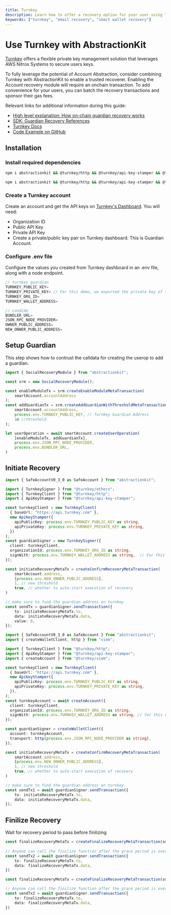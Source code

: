 ```yaml
---
title: Turnkey
description: Learn how to offer a recovery option for your user using Turnkey and AbstractinKit
keywords: ["turnkey", "email recovery", "smart wallet recovery"]
---
```


# Use Turnkey with AbstractionKit

[Turnkey](https://turnkey.com) offers a flexible private key management solution that leverages  AWS Nitros Systems to secure users keys.

To fully leverage the potential of Account Abstraction, consider combining Turnkey with AbstractionKit to enable a trusted recoverer. Enabling the Account recovery module will require an onchain transaction. To add convenience for your users, you can batch the recovery transactions and sponsor their gas fees. 

Relevant links for additional information during this guide:
- [High level explanation: How on-chain guardian recovery works](https://docs.candide.dev/wallet/plugins/recovery-with-guardians/)
- [SDK: Guardian Recovery References](https://docs.candide.dev/blog/making-accounts-recoverable/)
- [Turnkey Docs](https://docs.turnkey.com)
- [Code Example on GitHub](https://github.com/candidelabs/abstractionkit-examples/blob/main/recovery/recovery.ts)

## Installation

### Install required dependencies

<Tabs>
<TabItem value="ethers" label="ethers">

```bash
npm i abstractionkit && @turnkey/http && @turnkey/api-key-stamper && @turnkey/ethers
```

</TabItem>
<TabItem value="viem" label="viem">

```bash
npm i abstractionkit && @turnkey/http && @turnkey/api-key-stamper && @turnkey/viem
```

</TabItem>
</Tabs>

### Create a Turnkey account

Create an account and get the API keys on [Turnkey's Dashboard](https://app.turnkey.com). You will need:
- Organization ID
- Public API Key
- Private API Key
- Create a private/public key pair on Turnkey dashboard. This is Guardian Account.

### Configure .env file
Configure the values you created from Turnkey dashboard in an .env file, along with a node endpoint.

```ts 
// turnkey guardian
TURNKEY_PUBLIC_KEY=
TURNKEY_PRIVATE_KEY= // For this demo, we exported the private key of the guardian account. In production, use Turnkey api
TURNKEY_ORG_ID=
TURNKEY_WALLET_ADDRESS=

// candide
BUNDLER_URL=
JSON_RPC_NODE_PROVIDER=
OWNER_PUBLIC_ADDRESS=
NEW_ONWER_PUBLIC_ADDRESS=
```

## Setup Guardian

This step shows how to contrust the calldata for creating the userop to add a guardian. 

```ts
import { SocialRecoveryModule } from "abstractionkit";

const srm = new SocialRecoveryModule();

const enableModuleTx = srm.createEnableModuleMetaTransaction(
    smartAccount.accountAddress
);
const addGuardianTx = srm.createAddGuardianWithThresholdMetaTransaction(
    smartAccount.accountAddress, 
    process.env.TURNKEY_PUBLIC_KEY, // Turnkey Guardian Address
    1n //threshold
);

let userOperation = await smartAccount.createUserOperation(
    [enableModuleTx, addGuardianTx],
    process.env.JSON_RPC_NODE_PROVIDER,
    process.env.BUNDLER_URL,
) 
```

## Initiate Recovery

<Tabs queryString="library">
<TabItem value="ethers" label="ethers">

```ts
import { SafeAccountV0_3_0 as SafeAccount } from "abstractionkit";

import { TurnkeySigner } from "@turnkey/ethers";
import { TurnkeyClient } from "@turnkey/http";
import { ApiKeyStamper } from "@turnkey/api-key-stamper";

const turnkeyClient = new TurnkeyClient(
  { baseUrl: "https://api.turnkey.com" },
  new ApiKeyStamper({
    apiPublicKey: process.env.TURNKEY_PUBLIC_KEY as string,
    apiPrivateKey: process.env.TURNKEY_PRIVATE_KEY as string,
  })
);
const guardianSigner = new TurnkeySigner({
  client: turnkeyClient,
  organizationId: process.env.TURNKEY_ORG_ID as string,
  signWith: process.env.TURNKEY_WALLET_ADDRESS as string,  // For this demo, we manually generated the signer on turnkey dashboard
});

const initiateRecoveryMetaTx = createConfirmRecoveryMetaTransaction(
    smartAccount.address, 
    [process.env.NEW_ONWER_PUBLIC_ADDRESS],
    1, // new threshold
    true, // whether to auto-start execution of recovery
)

// make sure to fund the guardian address on turnkey
const sendTx = guardianSigner.sendTransaction({
    to: initiateRecoveryMetaTx.to,
    data: initiateRecoveryMetaTx.data,
    value: 0,
});
```

</TabItem>
<TabItem value="viem" label="viem">

```ts 
import { SafeAccountV0_3_0 as SafeAccount } from "abstractionkit";
import { createWalletClient, http } from "viem";

import { TurnkeyClient } from "@turnkey/http";
import { ApiKeyStamper } from "@turnkey/api-key-stamper";
import { createAccount } from "@turnkey/viem";

const turnkeyClient = new TurnkeyClient(
  { baseUrl: "https://api.turnkey.com" },
  new ApiKeyStamper({
    apiPublicKey: process.env.TURNKEY_PUBLIC_KEY as string,
    apiPrivateKey: process.env.TURNKEY_PRIVATE_KEY as string,
  }),
);
const turnkeyAccount = await createAccount({
  client: turnkeyClient,
  organizationId: process.env.TURNKEY_ORG_ID as string,
  signWith: process.env.TURNKEY_WALLET_ADDRESS as string, // for this example, we manually generated the signer on turnkey dashboard
});

const guardianSigner = createWalletClient({
  account: turnkeyAccount,
  transport: http(process.env.JSON_RPC_NODE_PROVIDER as string),
});

const initiateRecoveryMetaTx = createConfirmRecoveryMetaTransaction(
    smartAccount.address, 
    [process.env.NEW_ONWER_PUBLIC_ADDRESS],
    1, // new threshold
    true, // whether to auto-start execution of recovery
)

// make sure to fund the guardian address on turnkey
const sendTx1 = await guardianSigner.sendTransaction({
    to: initiateRecoveryMetaTx.to,
    data: initiateRecoveryMetaTx.data,
});
```

</TabItem>
</Tabs>

## Finilize Recovery
Wait for recovery period to pass before finilizing

<Tabs queryString="library">
<TabItem value="ethers" label="ethers">


```ts
const finalizeRecoveryMetaTx = createFinalizeRecoveryMetaTransaction(smartAccount.accountAddress)
    
// Anyone can call the finilize function after the grace period is over
const sendTx2 = await guardianSigner.sendTransaction({
    to: finalizeRecoveryMetaTx.to,
    data: finalizeRecoveryMetaTx.data,
})
```

</TabItem>

<TabItem value="viem" label="viem">

```ts
const finalizeRecoveryMetaTx = createFinalizeRecoveryMetaTransaction(smartAccount.accountAddress)

// Anyone can call the finilize function after the grace period is over
const sendTx2 = await guardianSigner.sendTransaction({
    to: finalizeRecoveryMetaTx.to,
    data: finalizeRecoveryMetaTx.data,
})
```

</TabItem>
</Tabs>